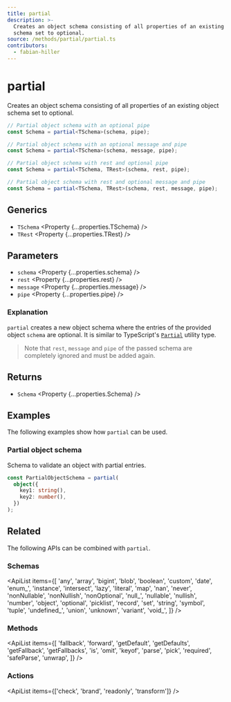 ```yaml
---
title: partial
description: >-
  Creates an object schema consisting of all properties of an existing object
  schema set to optional.
source: /methods/partial/partial.ts
contributors:
  - fabian-hiller
---
```



# partial

Creates an object schema consisting of all properties of an existing object schema set to optional.

```ts
// Partial object schema with an optional pipe
const Schema = partial<TSchema>(schema, pipe);

// Partial object schema with an optional message and pipe
const Schema = partial<TSchema>(schema, message, pipe);

// Partial object schema with rest and optional pipe
const Schema = partial<TSchema, TRest>(schema, rest, pipe);

// Partial object schema with rest and optional message and pipe
const Schema = partial<TSchema, TRest>(schema, rest, message, pipe);
```

## Generics

- `TSchema` <Property {...properties.TSchema} />
- `TRest` <Property {...properties.TRest} />

## Parameters

- `schema` <Property {...properties.schema} />
- `rest` <Property {...properties.rest} />
- `message` <Property {...properties.message} />
- `pipe` <Property {...properties.pipe} />

### Explanation

`partial` creates a new object schema where the entries of the provided object `schema` are optional. It is similar to TypeScript's [`Partial`](https://www.typescriptlang.org/docs/handbook/utility-types.html#partialtype) utility type.

> Note that `rest`, `message` and `pipe` of the passed schema are completely ignored and must be added again.

## Returns

- `Schema` <Property {...properties.Schema} />

## Examples

The following examples show how `partial` can be used.

### Partial object schema

Schema to validate an object with partial entries.

```ts
const PartialObjectSchema = partial(
  object({
    key1: string(),
    key2: number(),
  })
);
```

## Related

The following APIs can be combined with `partial`.

### Schemas

<ApiList
  items={[
    'any',
    'array',
    'bigint',
    'blob',
    'boolean',
    'custom',
    'date',
    'enum_',
    'instance',
    'intersect',
    'lazy',
    'literal',
    'map',
    'nan',
    'never',
    'nonNullable',
    'nonNullish',
    'nonOptional',
    'null_',
    'nullable',
    'nullish',
    'number',
    'object',
    'optional',
    'picklist',
    'record',
    'set',
    'string',
    'symbol',
    'tuple',
    'undefined_',
    'union',
    'unknown',
    'variant',
    'void_',
  ]}
/>

### Methods

<ApiList
  items={[
    'fallback',
    'forward',
    'getDefault',
    'getDefaults',
    'getFallback',
    'getFallbacks',
    'is',
    'omit',
    'keyof',
    'parse',
    'pick',
    'required',
    'safeParse',
    'unwrap',
  ]}
/>

### Actions

<ApiList items={['check', 'brand', 'readonly', 'transform']} />

